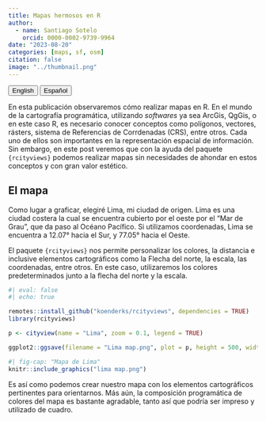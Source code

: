 ```yaml
---
title: Mapas hermosos en R
author:
  - name: Santiago Sotelo
    orcid: 0000-0002-9739-9964
date: "2023-08-20"
categories: [maps, sf, osm]
citation: false
image: "../thumbnail.png"
---
```


<a href="../en/index.html"> <button type="button" class="btn btn-secondary me-md-2 btn-sm">English</button></a> <a href="index.html"><button type="button" class="btn btn-primary me-md-2 btn-sm">Español</button></a>

En esta publicación observaremos cómo realizar mapas en R. En el mundo de la cartografía programática, utilizando *softwares* ya sea ArcGis, QgGis, o en este caso R, es necesario conocer conceptos como polígonos, vectores, rásters, sistema de Referencias de Corrdenadas (CRS), entre otros. Cada uno de ellos son importantes en la representación espacial de información. Sin embargo, en este post veremos que con la ayuda del paquete `{rcityviews}` podemos realizar mapas sin necesidades de ahondar en estos conceptos y con gran valor estético.

## El mapa

Como lugar a graficar, elegiré Lima, mi ciudad de origen. Lima es una ciudad costera la cual se encuentra cubierto por el oeste por el "Mar de Grau", que da paso al Océano Pacífico. Si utilizamos coordenadas, Lima se encuentra a 12.07° hacia el Sur, y 77.05° hacia el Oeste.

El paquete `{rcityviews}` nos permite personalizar los colores, la distancia e inclusive elementos cartográficos como la Flecha del norte, la escala, las coordenadas, entre otros. En este caso, utilizaremos los colores predeterminados junto a la flecha del norte y la escala.

```r
#| eval: false
#| echo: true

remotes::install_github("koenderks/rcityviews", dependencies = TRUE)
library(rcityviews)

p <- cityview(name = "Lima", zoom = 0.1, legend = TRUE)

ggplot2::ggsave(filename = "Lima map.png", plot = p, height = 500, width = 500, units = "mm", dpi = 100)

```

```r
#| fig-cap: "Mapa de Lima"
knitr::include_graphics("lima map.png")
```

Es así como podemos crear nuestro mapa con los elementos cartográficos pertinentes para orientarnos. Más aún, la composición programática de colores del mapa es bastante agradable, tanto así que podría ser impreso y utilizado de cuadro.
